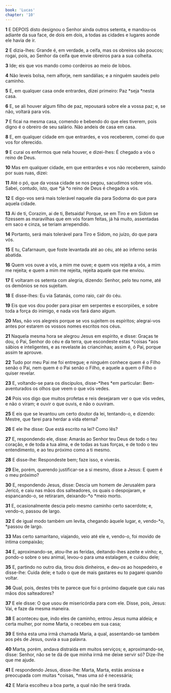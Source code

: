 ```yaml
---
book: 'Lucas'
chapter: '10'
---
```


**1** E DEPOIS disto designou o Senhor ainda outros setenta, e mandou-os adiante da sua face, de dois em dois, a todas as cidades e lugares aonde ele havia de ir.

**2** E dizia-lhes: Grande é, em verdade, a ceifa, mas os obreiros são poucos; rogai, pois, ao Senhor da ceifa que envie obreiros para a sua colheita.

**3** Ide; eis que vos mando como cordeiros ao meio de lobos.

**4** Não leveis bolsa, nem alforje, nem sandálias; e a ninguém saudeis pelo caminho.

**5** E, em qualquer casa onde entrardes, dizei primeiro: Paz *seja *nesta casa.

**6** E, se ali houver algum filho de paz, repousará sobre ele a vossa paz; e, se não, voltará para vós.

**7** E ficai na mesma casa, comendo e bebendo do que eles tiverem, pois digno é o obreiro de seu salário. Não andeis de casa em casa.

**8** E, em qualquer cidade em que entrardes, e vos receberem, comei do que vos for oferecido.

**9** E curai os enfermos que nela houver, e dizei-lhes: É chegado a vós o reino de Deus.

**10** Mas em qualquer cidade, em que entrardes e vos não receberem, saindo por suas ruas, dizei:

**11** Até o pó, que da vossa cidade se nos pegou, sacudimos sobre vós. Sabei, contudo, isto, que *já *o reino de Deus é chegado a vós.

**12** E digo-vos será mais tolerável naquele dia para Sodoma do que para aquela cidade.

**13** Ai de ti, Corazim, ai de ti, Betsaida! Porque, se em Tiro e em Sidom se fizessem as maravilhas que em vós foram feitas, já há muito, assentadas em saco e cinza, se teriam arrependido.

**14** Portanto, será mais tolerável para Tiro e Sidom, no juízo, do que para vós.

**15** E tu, Cafarnaum, que foste levantada até ao céu, até ao inferno serás abatida.

**16** Quem vos ouve a vós, a mim me ouve; e quem vos rejeita a vós, a mim me rejeita; e quem a mim me rejeita, rejeita aquele que me enviou.

**17** E voltaram os setenta com alegria, dizendo: Senhor, pelo teu nome, até os demônios se nos sujeitam.

**18** E disse-lhes: Eu via Satanás, como raio, cair do céu.

**19** Eis que vos dou poder para pisar em serpentes e escorpiões, e sobre toda a força do inimigo, e nada vos fará dano algum.

**20** Mas, não vos alegreis porque se vos sujeitem os espíritos; alegrai-vos antes por estarem os vossos nomes escritos nos céus.

**21** Naquela mesma hora se alegrou Jesus em espírito, e disse: Graças te dou, ó Pai, Senhor do céu e da terra, que escondeste estas *coisas *aos sábios e inteligentes, e as revelaste às criancinhas; assim é, ó Pai, porque assim te aprouve.

**22** Tudo por meu Pai me foi entregue; e ninguém conhece quem é o Filho senão o Pai, nem quem é o Pai senão o Filho, e aquele a quem o Filho o quiser revelar.

**23** E, voltando-se para os discípulos, disse-*lhes *em particular: Bem-aventurados os olhos que veem o que vós vedes.

**24** Pois vos digo que muitos profetas e reis desejaram ver o que vós vedes, e não o viram; e ouvir o que ouvis, e não o ouviram.

**25** E eis que se levantou um certo doutor da lei, tentando-o, e dizendo: Mestre, que farei para herdar a vida eterna?

**26** E ele lhe disse: Que está escrito na lei? Como lês?

**27** E, respondendo ele, disse: Amarás ao Senhor teu Deus de todo o teu coração, e de toda a tua alma, e de todas as tuas forças, e de todo o teu entendimento, e ao teu próximo como a ti mesmo.

**28** E disse-lhe: Respondeste bem; faze isso, e viverás.

**29** Ele, porém, querendo justificar-se a si mesmo, disse a Jesus: E quem é o meu próximo?

**30** E, respondendo Jesus, disse: Descia um homem de Jerusalém para Jericó, e caiu nas mãos dos salteadores, os quais o despojaram, e espancando-o, se retiraram, deixando-*o *meio morto.

**31** E, ocasionalmente descia pelo mesmo caminho certo sacerdote; e, vendo-o, passou de largo.

**32** E de igual modo também um levita, chegando àquele lugar, e, vendo-*o, *passou de largo.

**33** Mas certo samaritano, viajando, veio até ele e, vendo-o, foi movido de íntima compaixão;

**34** E, aproximando-se, atou-lhe as feridas, deitando-lhes azeite e vinho; e, pondo-o sobre o seu animal, levou-o para uma estalagem, e cuidou dele;

**35** E, partindo no outro dia, tirou dois dinheiros, e deu-_os_ ao hospedeiro, e disse-lhe: Cuida dele; e tudo o que de mais gastares eu to pagarei quando voltar.

**36** Qual, pois, destes três te parece que foi o próximo daquele que caiu nas mãos dos salteadores?

**37** E ele disse: O que usou de misericórdia para com ele. Disse, pois, Jesus: Vai, e faze da mesma maneira.

**38** E aconteceu que, indo eles de caminho, entrou Jesus numa aldeia; e certa mulher, por nome Marta, o recebeu em sua casa;

**39** E tinha esta uma irmã chamada Maria, a qual, assentando-se também aos pés de Jesus, ouvia a sua palavra.

**40** Marta, porém, andava distraída em muitos serviços; e, aproximando-se, disse: Senhor, não se te dá de que minha irmã me deixe servir só? Dize-lhe que me ajude.

**41** E respondendo Jesus, disse-lhe: Marta, Marta, estás ansiosa e preocupada com muitas *coisas, *mas uma _só_ é necessária;

**42** E Maria escolheu a boa parte, a qual não lhe será tirada.
